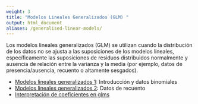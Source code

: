 ```yaml
---
weight: 3
title: "Modelos Lineales Generalizados (GLM) "
output: html_document
aliases: /generalised-linear-models/
---
```



Los modelos lineales generalizados (GLM) se utilizan cuando la distribución de los datos no se ajusta a las suposiciones de los modelos lineales, específicamente las suposiciones de residuos distribuidos normalmente y ausencia de relación entre la varianza y la media (por ejemplo, datos de presencia/ausencia, recuento o altamente sesgados).

* [Modelos lineales generalizados 1](glm-1): Introducción y datos binomiales
* [Modelos lineales generalizados 2](glm-2): Datos de recuento
* [Interpretación de coeficientes en glms](interpret-glm-coeffs)
